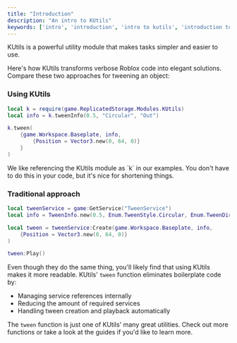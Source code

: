 ```yaml
---
title: "Introduction"
description: "An intro to KUtils"
keywords: ['intro', 'introduction', 'intro to kutils', 'introduction to kutils', 'learn the basics', 'get started']
---
```


KUtils is a powerful utility module that makes tasks simpler and easier to use.

Here's how KUtils transforms verbose Roblox code into elegant solutions. Compare these two approaches for tweening an object:

### Using KUtils

```lua
local k = require(game.ReplicatedStorage.Modules.KUtils)
local info = k.tweenInfo(0.5, "Circular", "Out")

k.tween(
    {game.Workspace.Baseplate, info,
        {Position = Vector3.new(0, 64, 0)}
    }
)
```

<Tip>
  We like referencing the KUtils module as `k` in our examples. You don't have to do this in your code, but it's nice for shortening things.
</Tip>

### Traditional approach

```lua
local tweenService = game:GetService("TweenService")
local info = TweenInfo.new(0.5, Enum.TweenStyle.Circular, Enum.TweenDirection.Out)

local tween = tweenService:Create(game.Workspace.Baseplate, info,
    {Position = Vector3.new(0, 64, 0)}
)

tween:Play()
```

Even though they do the same thing, you'll likely find that using KUtils makes it more readable. KUtils' `tween` function eliminates boilerplate code by:

- Managing service references internally
- Reducing the amount of required services
- Handling tween creation and playback automatically

The `tween` function is just one of KUtils' many great utilities. Check out more functions or take a look at the guides if you'd like to learn more.